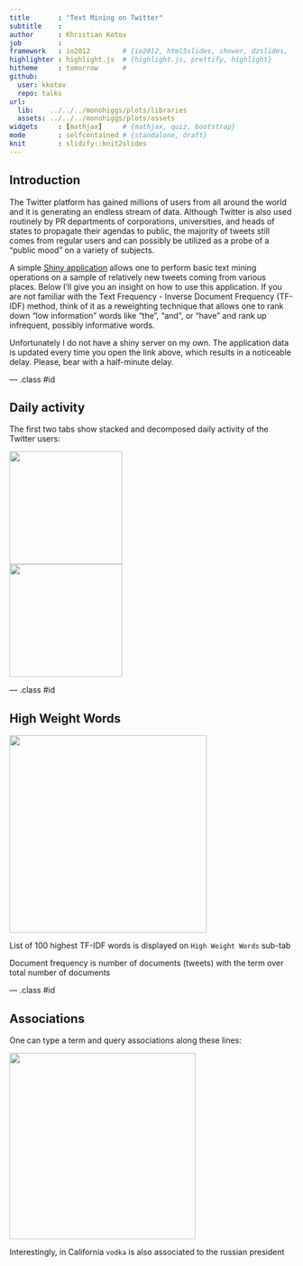 ```yaml
---
title       : "Text Mining on Twitter"
subtitle    : 
author      : Khristian Kotov
job         : 
framework   : io2012        # {io2012, html5slides, shower, dzslides, ...}
highlighter : highlight.js  # {highlight.js, prettify, highlight}
hitheme     : tomorrow      # 
github:
  user: kkotov 
  repo: talks
url:
  lib:    ../../../monohiggs/plots/libraries
  assets: ../../../monohiggs/plots/assets
widgets     : [mathjax]     # {mathjax, quiz, bootstrap}
mode        : selfcontained # {standalone, draft}
knit        : slidify::knit2slides
---
```


## Introduction

The Twitter platform has gained millions of users from all around the world and it is generating an endless stream of data.
Although Twitter is also used routinely by PR departments of corporations, universities, and heads of states to propagate
their agendas to public, the majority of tweets still comes from regular users and can possibly be utilized as a probe of
a "public mood" on a variety of subjects.

A simple [Shiny application](https://koskot77.shinyapps.io/twitter/) allows one to perform basic text mining operations
on a sample of relatively new tweets coming from various places. Below I'll give you an insight on how to use this
application. If you are not familiar with the Text Frequency - Inverse Document Frequency (TF-IDF) method, think of it
as a reweighting technique that allows one to rank down "low information" words like "the", "and", or "have" and rank up
infrequent, possibly informative words.

Unfortunately I do not have a shiny server on my own. The application data is updated every time you open the link above,
which results in a noticeable delay. Please, bear with a half-minute delay.

--- .class #id


## Daily activity

The first two tabs show stacked and decomposed daily activity of the Twitter users:

<img class=center src=activity.png height=200>
<br>
<img class=center src=ts.png height=200>

--- .class #id


## High Weight Words

<img class=center src=topWords.png height=350>
<br>

List of 100 highest TF-IDF words is displayed on `High Weight Words` sub-tab

Document frequency is number of documents (tweets) with the term over total number of documents

--- .class #id


## Associations

One can type a term and query associations along these lines:

<img class=center src=vodka.png height=330>
<br>

Interestingly, in California `vodka` is also associated to the russian president

